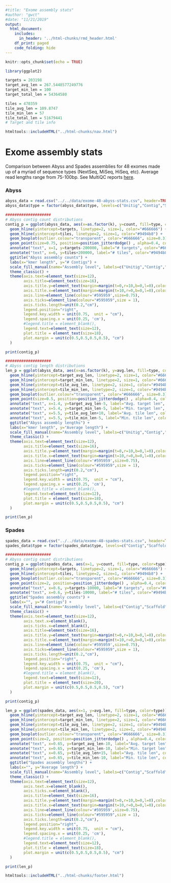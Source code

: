```yaml
---
#title: "Exome assembly stats"
#author: "gwct"
#date: "11/21/2019"
output: 
  html_document:
    includes:
      in_header: '../html-chunks/rmd_header.html'
    df_print: paged
    code_folding: hide
---
```


```r
knitr::opts_chunk$set(echo = TRUE)

library(ggplot2)

targets = 203198
target_avg_len = 267.5448577249776
target_min_len = 100
target_total_len = 54364580

tiles = 470359
tile_avg_len = 109.8747
tile_min_len = 57
tile_total_len = 51679441
# Target and tile info

htmltools::includeHTML("../html-chunks/nav.html")

```

# Exome assembly stats

Comparison between Abyss and Spades assemblies for 48 exomes made up of a myriad of sequence types (NextSeq, MiSeq, HiSeq, etc). Average read lengths range from 75-100bp. See MultiQC reports [here](summary_48.html).

### Abyss

```r
abyss_data = read.csv("../../data/exome-48-abyss-stats.csv", header=TRUE)
abyss_data$type = factor(abyss_data$type, levels=c("Unitig","Contig","Scaffold"), ordered=TRUE)

####################
# Abyss contig count distributions
contig_p = ggplot(abyss_data, aes(x=as.factor(k), y=count, fill=type, color=type)) +
  geom_hline(yintercept=targets, linetype=2, size=1, color="#666666") +
  geom_hline(yintercept=tiles, linetype=2, size=1, color="#9494b8") +
  geom_boxplot(outlier.colour="transparent", color="#666666", size=0.3) +
  geom_point(size=0.75, position=position_jitterdodge() , alpha=0.4, color="#999999") +
  annotate("text", x=1, y=targets-200000, label="# targets", color="#666666", size=4) +
  annotate("text", x=6, y=tiles+200000, label="# tiles", color="#9494b8", size=4) +
  ggtitle("Abyss assembly counts") +
  labs(x="kmer length", y="# Contigs") +
  scale_fill_manual(name="Assembly level", labels=c("Unitig","Contig","Scaffold"), values=c("#5c88da","#ffcd00","#cc1c00")) +
  theme_classic() +
  theme(axis.text=element_text(size=12), 
        axis.title=element_text(size=16), 
        axis.title.y=element_text(margin=margin(t=0,r=10,b=0,l=0),color="black"), 
        axis.title.x=element_text(margin=margin(t=10,r=0,b=0,l=0),color="black"),
        axis.line=element_line(colour='#595959',size=0.75),
        axis.ticks=element_line(colour="#595959",size = 1),
        axis.ticks.length=unit(0.2,"cm"),
        legend.position="right",
        legend.key.width = unit(0.75,  unit = "cm"),
        legend.spacing.x = unit(0.25, 'cm'),
        #legend.title = element_blank(),
        legend.text=element_text(size=12),
        plot.title = element_text(size=18),
        plot.margin = unit(c(0.5,0.5,0.5,0.5), "cm")
  )

print(contig_p)
```

```r
####################
# Abyss contig length distributions
len_p = ggplot(abyss_data, aes(x=as.factor(k), y=avg.len, fill=type, color=type)) +
  geom_hline(yintercept=target_avg_len, linetype=2, size=1, color="#666666") +
  geom_hline(yintercept=target_min_len, linetype=2, size=1, color="#666666") +
  geom_hline(yintercept=tile_avg_len, linetype=2, size=1, color="#9494b8") +
  geom_hline(yintercept=tile_min_len, linetype=2, size=1, color="#9494b8") +
  geom_boxplot(outlier.colour="transparent", color="#666666", size=0.3) +
  geom_point(size=0.5, position=position_jitterdodge() , alpha=0.4, color="#999999") +
  annotate("text", x=1.4, y=target_avg_len-5, label="Avg. target len", color="#666666", size=4) +
  annotate("text", x=5.4, y=target_min_len-5, label="Min. target len", color="#666666", size=4) +
  annotate("text", x=5.5, y=tile_avg_len+10, label="Avg. tile len", color="#9494b8", size=4) +
  annotate("text", x=5.5, y=tile_min_len-5, label="Min. tile len", color="#9494b8", size=4) +
  ggtitle("Abyss assembly lengths") +
  labs(x="kmer length", y="Average length") +
  scale_fill_manual(name="Assembly level", labels=c("Unitig","Contig","Scaffold"), values=c("#5c88da","#ffcd00","#cc1c00")) +
  theme_classic() +
  theme(axis.text=element_text(size=12), 
        axis.title=element_text(size=16), 
        axis.title.y=element_text(margin=margin(t=0,r=10,b=0,l=0),color="black"), 
        axis.title.x=element_text(margin=margin(t=10,r=0,b=0,l=0),color="black"),
        axis.line=element_line(colour='#595959',size=0.75),
        axis.ticks=element_line(colour="#595959",size = 1),
        axis.ticks.length=unit(0.2,"cm"),
        legend.position="right",
        legend.key.width = unit(0.75,  unit = "cm"),
        legend.spacing.x = unit(0.25, 'cm'),
        #legend.title = element_blank(),
        legend.text=element_text(size=12),
        plot.title = element_text(size=18),
        plot.margin = unit(c(0.5,0.5,0.5,0.5), "cm")
  )

print(len_p)
```

### Spades

```r
spades_data = read.csv("../../data/exome-48-spades-stats.csv", header=TRUE)
spades_data$type = factor(spades_data$type, levels=c("Contig","Scaffold"), ordered=TRUE)

####################
# Abyss contig count distributions
contig_p = ggplot(spades_data, aes(x=1, y=count, fill=type, color=type)) +
  geom_hline(yintercept=targets, linetype=2, size=1, color="#666666") +
  geom_hline(yintercept=tiles, linetype=2, size=1, color="#9494b8") +
  geom_boxplot(outlier.colour="transparent", color="#666666", size=0.3) +
  geom_point(size=2, position=position_jitterdodge() , alpha=0.4, color="#999999") +
  annotate("text", x=0.6, y=targets-10000, label="# targets", color="#666666", size=4) +
  annotate("text", x=0.6, y=tiles-10000, label="# tiles", color="#9494b8", size=4) +
  ggtitle("Spades assembly counts") +
  labs(x="", y="# Contigs") +
  scale_fill_manual(name="Assembly level", labels=c("Contig","Scaffold"), values=c("#ffcd00","#cc1c00")) +
  theme_classic() +
  theme(axis.text=element_text(size=12),
        axis.text.x=element_blank(),
        axis.ticks.x=element_blank(),
        axis.title=element_text(size=16), 
        axis.title.y=element_text(margin=margin(t=0,r=10,b=0,l=0),color="black"), 
        axis.title.x=element_text(margin=margin(t=10,r=0,b=0,l=0),color="black"),
        axis.line=element_line(colour='#595959',size=0.75),
        axis.ticks=element_line(colour="#595959",size = 1),
        axis.ticks.length=unit(0.2,"cm"),
        legend.position="right",
        legend.key.width = unit(0.75,  unit = "cm"),
        legend.spacing.x = unit(0.25, 'cm'),
        #legend.title = element_blank(),
        legend.text=element_text(size=12),
        plot.title = element_text(size=20),
        plot.margin = unit(c(0.5,0.5,0.5,0.5), "cm")
  )

print(contig_p)
```

```r
len_p = ggplot(spades_data, aes(x=1, y=avg.len, fill=type, color=type)) +
  geom_hline(yintercept=target_avg_len, linetype=2, size=1, color="#666666") +
  geom_hline(yintercept=target_min_len, linetype=2, size=1, color="#666666") +
  geom_hline(yintercept=tile_avg_len, linetype=2, size=1, color="#9494b8") +
  geom_hline(yintercept=tile_min_len, linetype=2, size=1, color="#9494b8") +
  geom_boxplot(outlier.colour="transparent", color="#666666", size=0.3) +
  geom_point(size=2, position=position_jitterdodge() , alpha=0.4, color="#999999") +
  annotate("text", x=0.65, y=target_avg_len-10, label="Avg. target len", color="#666666", size=4) +
  annotate("text", x=0.65, y=target_min_len-10, label="Min. target len", color="#666666", size=4) +
  annotate("text", x=0.65, y=tile_avg_len+15, label="Avg. tile len", color="#9494b8", size=4) +
  annotate("text", x=0.65, y=tile_min_len-10, label="Min. tile len", color="#9494b8", size=4) +
  ggtitle("Spades assembly lengths") +
  labs(x="", y="Average length") +
  scale_fill_manual(name="Assembly level", labels=c("Contig","Scaffold"), values=c("#ffcd00","#cc1c00")) +
  theme_classic() +
  theme(axis.text=element_text(size=12), 
        axis.text.x=element_blank(),
        axis.ticks.x=element_blank(),
        axis.title=element_text(size=16), 
        axis.title.y=element_text(margin=margin(t=0,r=10,b=0,l=0),color="black"), 
        axis.title.x=element_text(margin=margin(t=10,r=0,b=0,l=0),color="black"),
        axis.line=element_line(colour='#595959',size=0.75),
        axis.ticks=element_line(colour="#595959",size = 1),
        axis.ticks.length=unit(0.2,"cm"),
        legend.position="right",
        legend.key.width = unit(0.75,  unit = "cm"),
        legend.spacing.x = unit(0.25, 'cm'),
        #legend.title = element_blank(),
        legend.text=element_text(size=12),
        plot.title = element_text(size=18),
        plot.margin = unit(c(0.5,0.5,0.5,0.5), "cm")
  )

print(len_p)
```


```r
htmltools::includeHTML("../html-chunks/footer.html")
```
